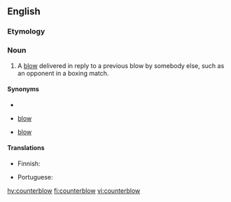 ==English==

===Etymology===
{{prefix|counter|blow|lang=en}}

===Noun===
{{en-noun}}

# A [[blow]] delivered in reply to a previous blow by somebody else, such as an opponent in a boxing match.

====Synonyms====
* {{l|en|counterpunch}}
* {{l|en|return}} [[blow]]
* {{l|en|retaliatory}} [[blow]]

====Translations====
{{trans-top|blow delivered in reply to another}}
* Finnish: {{t|fi|vastaisku}}
{{trans-mid}}
* Portuguese: {{t|pt|contragolpe|m}}
{{trans-bottom}}

[[hy:counterblow]]
[[fi:counterblow]]
[[vi:counterblow]]